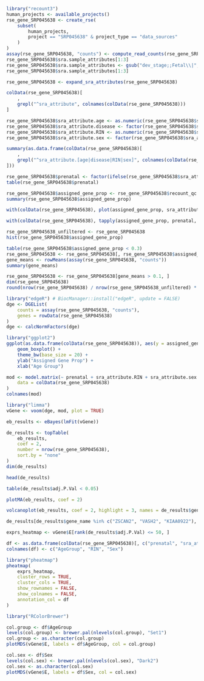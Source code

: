 ```R
library("recount3")
human_projects <- available_projects()
rse_gene_SRP045638 <- create_rse(
    subset(
        human_projects,
        project == "SRP045638" & project_type == "data_sources"
    )
)
assay(rse_gene_SRP045638, "counts") <- compute_read_counts(rse_gene_SRP045638)
rse_gene_SRP045638$sra.sample_attributes[1:3]
rse_gene_SRP045638$sra.sample_attributes <- gsub("dev_stage;;Fetal\\|", "", rse_gene_SRP045638$sra.sample_attributes)
rse_gene_SRP045638$sra.sample_attributes[1:3]

rse_gene_SRP045638 <- expand_sra_attributes(rse_gene_SRP045638)

colData(rse_gene_SRP045638)[
    ,
    grepl("^sra_attribute", colnames(colData(rse_gene_SRP045638)))
]

rse_gene_SRP045638$sra_attribute.age <- as.numeric(rse_gene_SRP045638$sra_attribute.age)
rse_gene_SRP045638$sra_attribute.disease <- factor(rse_gene_SRP045638$sra_attribute.disease)
rse_gene_SRP045638$sra_attribute.RIN <- as.numeric(rse_gene_SRP045638$sra_attribute.RIN)
rse_gene_SRP045638$sra_attribute.sex <- factor(rse_gene_SRP045638$sra_attribute.sex)

summary(as.data.frame(colData(rse_gene_SRP045638)[
    ,
    grepl("^sra_attribute.[age|disease|RIN|sex]", colnames(colData(rse_gene_SRP045638)))
]))

rse_gene_SRP045638$prenatal <- factor(ifelse(rse_gene_SRP045638$sra_attribute.age < 0, "prenatal", "postnatal"))
table(rse_gene_SRP045638$prenatal)

rse_gene_SRP045638$assigned_gene_prop <- rse_gene_SRP045638$recount_qc.gene_fc_count_all.assigned / rse_gene_SRP045638$recount_qc.gene_fc_count_all.total
summary(rse_gene_SRP045638$assigned_gene_prop)

with(colData(rse_gene_SRP045638), plot(assigned_gene_prop, sra_attribute.RIN))

with(colData(rse_gene_SRP045638), tapply(assigned_gene_prop, prenatal, summary))

rse_gene_SRP045638_unfiltered <- rse_gene_SRP045638
hist(rse_gene_SRP045638$assigned_gene_prop)

table(rse_gene_SRP045638$assigned_gene_prop < 0.3)
rse_gene_SRP045638 <- rse_gene_SRP045638[, rse_gene_SRP045638$assigned_gene_prop > 0.3]
gene_means <- rowMeans(assay(rse_gene_SRP045638, "counts"))
summary(gene_means)

rse_gene_SRP045638 <- rse_gene_SRP045638[gene_means > 0.1, ]
dim(rse_gene_SRP045638)
round(nrow(rse_gene_SRP045638) / nrow(rse_gene_SRP045638_unfiltered) * 100, 2)
```

```R
library("edgeR") # BiocManager::install("edgeR", update = FALSE)
dge <- DGEList(
    counts = assay(rse_gene_SRP045638, "counts"),
    genes = rowData(rse_gene_SRP045638)
)
dge <- calcNormFactors(dge)

library("ggplot2")
ggplot(as.data.frame(colData(rse_gene_SRP045638)), aes(y = assigned_gene_prop, x = prenatal)) +
    geom_boxplot() +
    theme_bw(base_size = 20) +
    ylab("Assigned Gene Prop") +
    xlab("Age Group")

mod <- model.matrix(~ prenatal + sra_attribute.RIN + sra_attribute.sex + assigned_gene_prop,
    data = colData(rse_gene_SRP045638)
)
colnames(mod)

library("limma")
vGene <- voom(dge, mod, plot = TRUE)

eb_results <- eBayes(lmFit(vGene))

de_results <- topTable(
    eb_results,
    coef = 2,
    number = nrow(rse_gene_SRP045638),
    sort.by = "none"
)
dim(de_results)

head(de_results)

table(de_results$adj.P.Val < 0.05)

plotMA(eb_results, coef = 2)

volcanoplot(eb_results, coef = 2, highlight = 3, names = de_results$gene_name)

de_results[de_results$gene_name %in% c("ZSCAN2", "VASH2", "KIAA0922"), ]
```

```R
exprs_heatmap <- vGene$E[rank(de_results$adj.P.Val) <= 50, ]

df <- as.data.frame(colData(rse_gene_SRP045638)[, c("prenatal", "sra_attribute.RIN", "sra_attribute.sex")])
colnames(df) <- c("AgeGroup", "RIN", "Sex")

library("pheatmap")
pheatmap(
    exprs_heatmap,
    cluster_rows = TRUE,
    cluster_cols = TRUE,
    show_rownames = FALSE,
    show_colnames = FALSE,
    annotation_col = df
)

library("RColorBrewer")

col.group <- df$AgeGroup
levels(col.group) <- brewer.pal(nlevels(col.group), "Set1")
col.group <- as.character(col.group)
plotMDS(vGene$E, labels = df$AgeGroup, col = col.group)

col.sex <- df$Sex
levels(col.sex) <- brewer.pal(nlevels(col.sex), "Dark2")
col.sex <- as.character(col.sex)
plotMDS(vGene$E, labels = df$Sex, col = col.sex)
```
